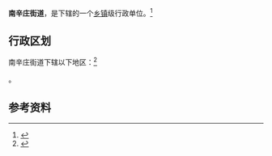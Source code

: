 {{中国乡级行政区|37/01/04/008/000}}

'''南辛庄街道'''，是{{PRC admin/fullname|37/01/04/008/000|3}}下辖的一个[[乡镇|乡镇]]级行政单位。<ref>{{PRC admin/ref sgc|{{PRC admin/parent|37/01/04/008/000}}}}</ref>

== 行政区划 ==

南辛庄街道下辖以下地区：<ref>{{PRC admin/ref sgc|37/01/04/008/000}}</ref>

{{PRC admin/children|37/01/04/008/000}}。

== 参考资料 ==

{{reflist}}

{{行政区划小作品}}
{{PRC admin/navcat|37/01/04/008/000}}